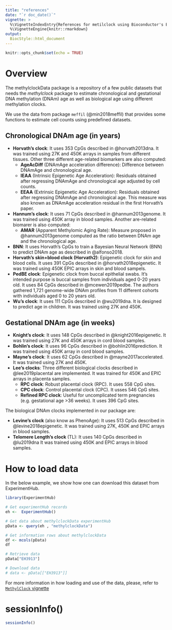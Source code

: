 ---
title: "references"
date: "`r doc_date()`"
vignette: >
  %\VignetteIndexEntry{References for metilclock using Bioconductor's ExperimentHub}
  %\VignetteEngine{knitr::rmarkdown}
output: 
  BiocStyle::html_document
---

```{r setup, include=FALSE}
knitr::opts_chunk$set(echo = TRUE)
```

# Overview

The methylclockData package is a repository of a few public datasets that
needs the *methylclock* package to estimate chronological and gestational DNA 
methylation (DNAm) age as well as biological age using different methylation clocks.

We use the data from package `meffil` (@min2018meffil) that provides some
functions to estimate cell counts using predefined datasets. 

## Chronological DNAm age (in years)

- **Horvath's clock**: It uses 353 CpGs described in @horvath2013dna. It was trained using 27K and 450K arrays in samples from different tissues. Other three different age-related biomarkers are also computed:
     - **AgeAcDiff** (DNAmAge acceleration difference): Difference between DNAmAge and chronological age.
     - **IEAA** (Intrinsic Epigenetic Age Acceleration): Residuals obtained after regressing DNAmAge and chronological age adjusted by cell counts.  
     - **EEAA** (Extrinsic Epigenetic Age Acceleration): Residuals obtained after regressing DNAmAge and chronological age. This measure was also known as DNAmAge acceleration residual in the first Horvath's paper.
- **Hannum's clock**: It uses 71 CpGs described in @hannum2013genome. It was trained using 450K array in blood samples. Another are-related biomarer is also computed:
     - **AMAR** (Apparent Methylomic Aging Rate): Measure proposed in @hannum2013genome computed as the ratio between DNAm age and the chronological age.
- **BNN**: It uses Horvath's CpGs to train a Bayesian Neural Network (BNN) to predict DNAm age as described in @alfonso2018.
- **Horvath's skin+blood clock (Horvath2)**: Epigenetic clock for skin and blood cells. It uses 391 CpGs described in @horvath2018epigenetic. It was trained using 450K EPIC arrays in skin and blood sampels.
- **PedBE clock**: Epigenetic clock from buccal epithelial swabs. It's intended purpose is buccal samples from individuals aged 0-20 years old. It uses 84 CpGs described in @mcewen2019pedbe. The authors gathered 1,721 genome-wide DNAm profiles from 11 different cohorts with individuals aged 0 to 20 years old. 
- **Wu's clock**: It uses 111 CpGs described in @wu2019dna. It is designed to predict age in children. It was trained using 27K and 450K.

## Gestational DNAm age (in weeks)

- **Knight's clock**: It uses 148 CpGs described in @knight2016epigenetic. It was trained using 27K and 450K arrays in cord blood samples.
- **Bohlin's clock**: It uses 96 CpGs described in @bohlin2016prediction. It was trained using 450K array in cord blood samples.
- **Mayne's clock**: It uses 62 CpGs described in @mayne2017accelerated. It was trained using 27K and 450K.
- **Lee's clocks**: Three different biological clocks described in @lee2019placental are implemented. It was trained for 450K and EPIC arrays in placenta samples.
     - **RPC clock**: Robust placental clock (RPC). It uses 558 CpG sites.
     - **CPC clock**: Control placental clock (CPC). It usses 546 CpG sites.
     - **Refined RPC clock**: Useful for uncomplicated term pregnancies (e.g. gestational age >36 weeks). It uses 396 CpG sites.


The biological DNAm clocks implemented in our package are:

- **Levine's clock** (also know as PhenoAge): It uses 513 CpGs described in @levine2018epigenetic. It was trained using 27K, 450K and EPIC arrays in blood samples.
- **Telomere Length's clock** (TL): It uses 140 CpGs described in @lu2019dna It was trained using 450K and EPIC arrays in blood samples.


# How to load data

In the below example, we show how one can download this dataset from 
ExperimentHub.

```{r get-tcga}
library(ExperimentHub)

# Get experimentHub records
eh <-  ExperimentHub()

# Get data about methylclockData experimentHub
pData <- query(eh , "methylclockData")

# Get information rows about methylclockData
df <- mcols(pData)
df

# Retrieve data
pData["EH3913"]

# Download data
# data <- pData[["EH3913"]]

```
For more information in how loading and use of the data, please, refer to [`MethylClock` vignette](https://github.com/isglobal-brge/methylclock) 


# sessionInfo()

```{r sessionInfo}
sessionInfo()
```
